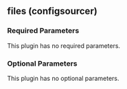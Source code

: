 ## files (configsourcer)

### Required Parameters

This plugin has no required parameters.

### Optional Parameters

This plugin has no optional parameters.

